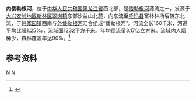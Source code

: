 '''内倭勒根河'''，位于[[中华人民共和国|中华人民共和国]][[黑龙江省|黑龙江省]]西北部，是[[倭勒根河|倭勒根河]]源流之一，发源于[[大兴安岭地区|大兴安岭地区]][[新林区|新林区]][[翠岗镇|翠岗镇]]东部沙兰山北麓，向东流至[[呼玛县|呼玛县]]富林林场后转东北流，于[[韩家园镇|韩家园镇]]西南与[[外倭勒根河|外倭勒根河]]汇合组成“倭勒根河”。河流全长160千米，河道平均比降1.25‰，流域面1232平方千米。年均径流量3.17亿立方米。流域内人烟稀少，森林覆盖率达90%。<ref name="中国河湖大典">{{cite book zh |author=《[[中国河湖大典|中国河湖大典]]》编纂委员会 |title=《中国河湖大典·黑龙江、辽河卷》 |format=M |edition=1 |location=北京 |publisher=中国水利水电出版社 |date=2014年4月 |pages=36页 |id= ISBN 978-7-5170-1950-3}}</ref>

== 参考资料 ==
{{reflist}}

[[Category:黑龙江河流|N]]
[[Category:黑龍江水系|N]]